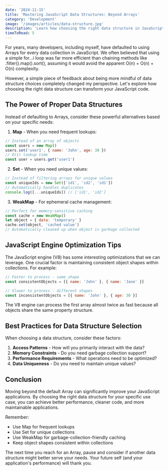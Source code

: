 ```yaml
---
date: '2024-11-15'
title: 'Mastering JavaScript Data Structures: Beyond Arrays'
category: 'Development'
image: '/images/articles/data-structure.jpg'
description: 'Learn how choosing the right data structure in JavaScript can significantly improve your code performance and readability.'
timeToRead: 5
---
```


For years, many developers, including myself, have defaulted to using Arrays for every data collection in JavaScript. We often believed that using a simple for...i loop was far more efficient than chaining methods like .filter().map().sort(), assuming it would avoid the apparent O(n) + O(n) + O(n) complexity.

However, a simple piece of feedback about being more mindful of data structure choices completely changed my perspective. Let's explore how choosing the right data structure can transform your JavaScript code.

## The Power of Proper Data Structures

Instead of defaulting to Arrays, consider these powerful alternatives based on your specific needs:

1. **Map** - When you need frequent lookups:

```javascript
// Instead of an array of objects
const users = new Map()
users.set('user1', { name: 'John', age: 30 })
// O(1) lookup time
const user = users.get('user1')
```

2. **Set** - When you need unique values:

```javascript
// Instead of filtering arrays for unique values
const uniqueIds = new Set(['id1', 'id2', 'id1'])
// Automatically handles duplicates
console.log([...uniqueIds]) // ['id1', 'id2']
```

3. **WeakMap** - For ephemeral cache management:

```javascript
// Perfect for memory-sensitive caching
const cache = new WeakMap()
let object = { data: 'temporary' }
cache.set(object, 'cached value')
// Automatically cleaned up when object is garbage collected
```

## JavaScript Engine Optimization Tips

The JavaScript engine (V8) has some interesting optimizations that we can leverage. One crucial factor is maintaining consistent object shapes within collections. For example:

```javascript
// Faster to process - same shape
const consistentObjects = [{ name: 'John' }, { name: 'Jane' }]

// Slower to process - different shapes
const inconsistentObjects = [{ name: 'John' }, { age: 30 }]
```

The V8 engine can process the first array almost twice as fast because all objects share the same property structure.

## Best Practices for Data Structure Selection

When choosing a data structure, consider these factors:

1. **Access Patterns** - How will you primarily interact with the data?
2. **Memory Constraints** - Do you need garbage collection support?
3. **Performance Requirements** - What operations need to be optimized?
4. **Data Uniqueness** - Do you need to maintain unique values?

## Conclusion

Moving beyond the default Array can significantly improve your JavaScript applications. By choosing the right data structure for your specific use case, you can achieve better performance, cleaner code, and more maintainable applications.

Remember:

- Use Map for frequent lookups
- Use Set for unique collections
- Use WeakMap for garbage-collection-friendly caching
- Keep object shapes consistent within collections

The next time you reach for an Array, pause and consider if another data structure might better serve your needs. Your future self (and your application's performance) will thank you.
